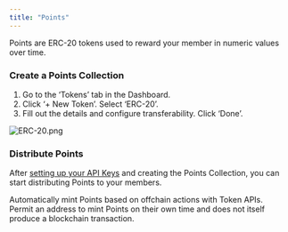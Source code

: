 ```yaml
---
title: "Points"
---
```


Points are ERC-20 tokens used to reward your member in numeric values over time.

### Create a Points Collection

1. Go to the ‘Tokens’ tab in the Dashboard.
2. Click ‘+ New Token’. Select ‘ERC-20’.
3. Fill out the details and configure transferability. Click ‘Done’.

![ERC-20.png](https://station-images.nyc3.digitaloceanspaces.com/c42ffaa9-1d72-405d-9d5f-9ab0fee0fd7c.png)

### Distribute Points

After [setting up your API Keys](/introduction/quickstart) and creating the Points Collection, you can start distributing Points to your members.

<CardGroup cols={2}>
<Card
    title="Mint API"
    icon="terminal"
    iconType="solid"
    href="/api-reference/v1/erc20/post/mint"
  >
    <div style={{ paddingTop: "8px", fontSize: "14px" }}>
      Automatically mint Points based on offchain actions with Token APIs.  
    </div>
  </Card>
  <Card
    title="Permit API"
    icon="terminal"
    iconType="solid"
    href="/api-reference/v1/erc20/post/permit"
  >
    <div style={{ paddingTop: "8px", fontSize: "14px" }}>
      Permit an address to mint Points on their own time and does not itself produce a blockchain transaction.  
    </div>
  </Card>
</CardGroup>